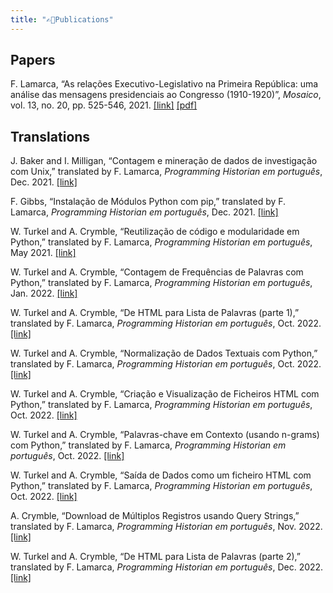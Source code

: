 ```yaml
---
title: "✍🏼Publications"
---
```


## Papers

F. Lamarca, "As relações Executivo-Legislativo na Primeira República: uma análise das mensagens presidenciais ao Congresso (1910-1920)", *Mosaico*, vol. 13, no. 20, pp. 525-546, 2021. [[link]](https://hml-bibliotecadigital.fgv.br/ojs/index.php/mosaico/article/view/82665) [[pdf]](https://hml-bibliotecadigital.fgv.br/ojs/index.php/mosaico/article/view/82665/79990)

## Translations

J. Baker and I. Milligan, "Contagem e mineração de dados de investigação com Unix," translated by F. Lamarca, *Programming Historian em português*, Dec. 2021. [[link]](https://programminghistorian.org/pt/licoes/contagem-mineracao-dados-investigacao-unix)

F. Gibbs, "Instalação de Módulos Python com pip," translated by F. Lamarca, *Programming Historian em português*, Dec. 2021. [[link]](https://programminghistorian.org/pt/licoes/instalacao-modulos-python-pip)

W. Turkel and A. Crymble, "Reutilização de código e modularidade em Python," translated by F. Lamarca, *Programming Historian em português*, May 2021. [[link]](https://programminghistorian.org/pt/licoes/palavras-chave-contexto-usando-n-grams-python)

W. Turkel and A. Crymble, "Contagem de Frequências de Palavras com Python," translated by F. Lamarca, *Programming Historian em português*, Jan. 2022. [[link]](https://programminghistorian.org/pt/licoes/contar-frequencias-palavras-python)

W. Turkel and A. Crymble, "De HTML para Lista de Palavras (parte 1)," translated by F. Lamarca, *Programming Historian em português*, Oct. 2022. [[link]](https://programminghistorian.org/pt/licoes/HTML-lista-palavras-1)

W. Turkel and A. Crymble, "Normalização de Dados Textuais com Python," translated by F. Lamarca, *Programming Historian em português*, Oct. 2022. [[link]](https://programminghistorian.org/pt/licoes/normalizacao-dados-textuais-python)

W. Turkel and A. Crymble, "Criação e Visualização de Ficheiros HTML com Python," translated by F. Lamarca, *Programming Historian em português*, Oct. 2022. [[link]](https://programminghistorian.org/pt/licoes/criacao-visualizacao-ficheiros-html-python)

W. Turkel and A. Crymble, "Palavras-chave em Contexto (usando n-grams) com Python," translated by F. Lamarca, *Programming Historian em português*, Oct. 2022. [[link]](https://programminghistorian.org/pt/licoes/palavras-chave-contexto-usando-n-grams-python)

W. Turkel and A. Crymble, "Saída de Dados como um ficheiro HTML com Python," translated by F. Lamarca, *Programming Historian em português*, Oct. 2022. [[link]](https://programminghistorian.org/pt/licoes/saida-dados-ficheiro-html-python)

A. Crymble, "Download de Múltiplos Registros usando Query Strings," translated by F. Lamarca, *Programming Historian em português*, Nov. 2022. [[link]](https://programminghistorian.org/pt/licoes/download-multiplos-registros-query-strings)

W. Turkel and A. Crymble, "De HTML para Lista de Palavras (parte 2)," translated by F. Lamarca, *Programming Historian em português*, Dec. 2022. [[link]](https://programminghistorian.org/pt/licoes/HTML-lista-palavras-2)

